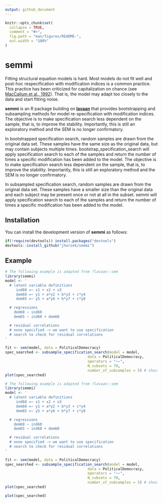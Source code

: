 ```yaml
---
output: github_document
---
```


<!-- README.md is generated from README.Rmd. Please edit that file -->

```r
knitr::opts_chunk$set(
  collapse = TRUE,
  comment = "#>",
  fig.path = "man/figures/README-",
  out.width = "100%"
)
```

# semmi

Fitting structural equation models is hard. Most models do not fit well and
post-hoc respecification with modification indices is a common practice.
This practice has been criticized for capitalization on chance
(see [MacCallum et al., 1992](https://psycnet.apa.org/doi/10.1037/0033-2909.111.3.490)).
That is, the model may adapt too closely to the data and start fitting noise.

**semmi** is an R package building on [**lavaan**]() that provides bootstrapping
and subsampling methods for model re-specification with modification indices.
The objective is to make specification search less
dependent on the sample, that is, to improve the stability. Importantly, this is
still an exploratory method and the SEM is no longer confirmatory.

In bootstrapped specification search, random samples are drawn from the original
data set. These samples have the same size as the original data, but may contain
subjects multiple times. bootstrap_specification_search will apply specification
search to each of the samples and return the number of times a specific modification
has been added to the model. The objective is to make specification search less
dependent on the sample, that is, to improve the stability. Importantly, this is
still an exploratory method and the SEM is no longer confirmatory.

In subsampled specification search, random samples are drawn from the original
data set. These samples have a smaller size than the original data and each subject
may be present once or not at all in the subset. semmi will apply specification
search to each of the samples and return the number of times a specific modification
has been added to the model. 

## Installation

You can install the development version of **semmi** as follows:

``` r
if(!require(devtools)) install.packages("devtools")
devtools::install_github("jhorzek/semmi")
```

## Example


```r
# The following example is adapted from ?lavaan::sem
library(semmi)
model <- '
  # latent variable definitions
     ind60 =~ x1 + x2 + x3
     dem60 =~ y1 + a*y2 + b*y3 + c*y4
     dem65 =~ y5 + a*y6 + b*y7 + c*y8

  # regressions
    dem60 ~ ind60
    dem65 ~ ind60 + dem60

  # residual correlations
  # none specified -> we want to use specification
  # search to check for residual correlations
'

fit <- sem(model, data = PoliticalDemocracy)
spec_searched <- subsample_specification_search(model = model,
                                      data = PoliticalDemocracy,
                                      operators = "~~",
                                      N_subsets = 70,
                                      number_of_subsamples = 5) # should be much higher!
plot(spec_searched)
```

```r
# The following example is adapted from ?lavaan::sem
library(semmi)
model <- '
  # latent variable definitions
     ind60 =~ x1 + x2 + x3
     dem60 =~ y1 + a*y2 + b*y3 + c*y4
     dem65 =~ y5 + a*y6 + b*y7 + c*y8

  # regressions
    dem60 ~ ind60
    dem65 ~ ind60 + dem60

  # residual correlations
  # none specified -> we want to use specification
  # search to check for residual correlations
'

fit <- sem(model, data = PoliticalDemocracy)
spec_searched <- subsample_specification_search(model = model,
                                      data = PoliticalDemocracy,
                                      operators = "~~",
                                      N_subsets = 70,
                                      number_of_subsamples = 5) # should be much higher!
plot(spec_searched)
```

```r
plot(spec_searched)
```

